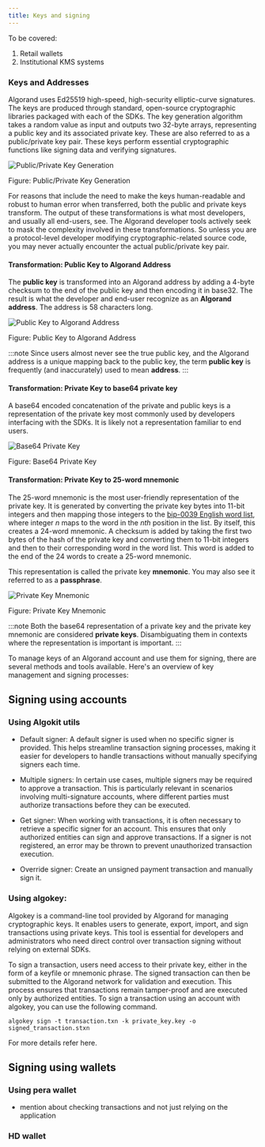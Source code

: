 ```yaml
---
title: Keys and signing
---
```



To be covered:

1. Retail wallets
2. Institutional KMS systems

### Keys and Addresses

Algorand uses Ed25519 high-speed, high-security elliptic-curve signatures. The keys are produced through standard, open-source cryptographic libraries packaged with each of the SDKs. The key generation algorithm takes a random value as input and outputs two 32-byte arrays, representing a public key and its associated private key. These are also referred to as a public/private key pair. These keys perform essential cryptographic functions like signing data and verifying signatures.

<Image src={pubPrivKey} alt='Public/Private Key Generation' />

Figure: Public/Private Key Generation

For reasons that include the need to make the keys human-readable and robust to human error when transferred, both the public and private keys transform. The output of these transformations is what most developers, and usually all end-users, see. The Algorand developer tools actively seek to mask the complexity involved in these transformations. So unless you are a protocol-level developer modifying cryptographic-related source code, you may never actually encounter the actual public/private key pair.

#### Transformation: Public Key to Algorand Address

The **public key** is transformed into an Algorand address by adding a 4-byte checksum to the end of the public key and then encoding it in base32. The result is what the developer and end-user recognize as an **Algorand address**. The address is 58 characters long.

<Image src={pubKeyAlgorandAddr} alt='Public Key to Algorand Address' />

Figure: Public Key to Algorand Address

:::note
Since users almost never see the true public key, and the Algorand address is a unique mapping back to the public key, the term **public key** is frequently (and inaccurately) used to mean **address**.
:::

#### Transformation: Private Key to base64 private key

A base64 encoded concatenation of the private and public keys is a representation of the private key most commonly used by developers interfacing with the SDKs. It is likely not a representation familiar to end users.

<Image src={base64PrivateKey} alt='Base64 Private Key' />

Figure: Base64 Private Key

#### Transformation: Private Key to 25-word mnemonic

The 25-word mnemonic is the most user-friendly representation of the private key. It is generated by converting the private key bytes into 11-bit integers and then mapping those integers to the [bip-0039 English word list](https://raw.githubusercontent.com/bitcoin/bips/master/bip-0039/english.txt), where integer _n_ maps to the word in the _nth_ position in the list. By itself, this creates a 24-word mnemonic. A checksum is added by taking the first two bytes of the hash of the private key and converting them to 11-bit integers and then to their corresponding word in the word list. This word is added to the end of the 24 words to create a 25-word mnemonic.

This representation is called the private key **mnemonic**. You may also see it referred to as a **passphrase**.

<Image src={privKeyMnemonic} alt='Private Key Mnemonic' />

Figure: Private Key Mnemonic

:::note
Both the base64 representation of a private key and the private key mnemonic are considered **private keys**. Disambiguating them in contexts where the representation is important is important.
:::

To manage keys of an Algorand account and use them for signing, there are several methods and tools available. Here's an overview of key management and signing processes:

## Signing using accounts

### Using Algokit utils

- Default signer: A default signer is used when no specific signer is provided. This helps streamline transaction signing processes, making it easier for developers to handle transactions without manually specifying signers each time.

- Multiple signers: In certain use cases, multiple signers may be required to approve a transaction. This is particularly relevant in scenarios involving multi-signature accounts, where different parties must authorize transactions before they can be executed.

- Get signer: When working with transactions, it is often necessary to retrieve a specific signer for an account. This ensures that only authorized entities can sign and approve transactions. If a signer is not registered, an error may be thrown to prevent unauthorized transaction execution.

- Override signer: Create an unsigned payment transaction and manually sign it.

### Using algokey:

Algokey is a command-line tool provided by Algorand for managing cryptographic keys. It enables users to generate, export, import, and sign transactions using private keys. This tool is essential for developers and administrators who need direct control over transaction signing without relying on external SDKs.

To sign a transaction, users need access to their private key, either in the form of a keyfile or mnemonic phrase. The signed transaction can then be submitted to the Algorand network for validation and execution. This process ensures that transactions remain tamper-proof and are executed only by authorized entities. To sign a transaction using an account with algokey, you can use the following command.

```
algokey sign -t transaction.txn -k private_key.key -o signed_transaction.stxn
```

For more details refer here.

## Signing using wallets

### Using pera wallet

- mention about checking transactions and not just relying on the application

### HD wallet
